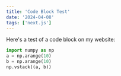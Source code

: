 ```yaml
---
title: 'Code Block Test'
date: '2024-04-08'
tags: ['next.js']
---
```


Here's a test of a code block on my website:

```python {1-3} title="code block"
import numpy as np
a = np.arange(10)
b = np.arange(10)
np.vstack((a, b))
```